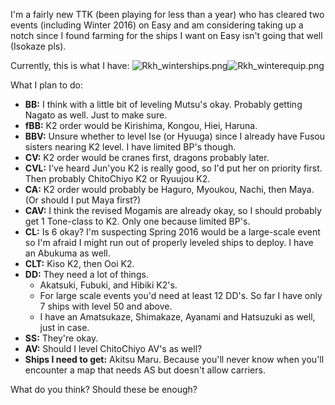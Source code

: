 I'm a fairly new TTK (been playing for less than a year) who has cleared two events (including Winter 2016) on Easy and am considering taking up a notch since I found farming for the ships I want on Easy isn't going that well (Isokaze pls).

Currently, this is what I have:
[[File:Rkh_winterships.png]][[File:Rkh_winterequip.png]]

What I plan to do:
* '''BB:''' I think with a little bit of leveling Mutsu's okay. Probably getting Nagato as well. Just to make sure.
* '''fBB:''' K2 order would be Kirishima, Kongou, Hiei, Haruna.
* '''BBV:''' Unsure whether to level Ise (or Hyuuga) since I already have Fusou sisters nearing K2 level. I have limited BP's though.
* '''CV:''' K2 order would be cranes first, dragons probably later.
* '''CVL:''' I've heard Jun'you K2 is really good, so I'd put her on priority first. Then probably ChitoChiyo K2 or Ryuujou K2.
* '''CA:''' K2 order would probably be Haguro, Myoukou, Nachi, then Maya. (Or should I put Maya first?)
* '''CAV:''' I think the revised Mogamis are already okay, so I should probably get 1 Tone-class to K2. Only one because limited BP's.
* '''CL:''' Is 6 okay? I'm suspecting Spring 2016 would be a large-scale event so I'm afraid I might run out of properly leveled ships to deploy. I have an Abukuma as well.
* '''CLT:''' Kiso K2, then Ooi K2.
* '''DD:''' They need a lot of things.
** Akatsuki, Fubuki, and Hibiki K2's.
** For large scale events you'd need at least 12 DD's. So far I have only 7 ships with level 50 and above.
** I have an Amatsukaze, Shimakaze, Ayanami and Hatsuzuki as well, just in case.
* '''SS:''' They're okay.
* '''AV:''' Should I level ChitoChiyo AV's as well?
* '''Ships I need to get:''' Akitsu Maru. Because you'll never know when you'll encounter a map that needs AS but doesn't allow carriers.

What do you think? Should these be enough?<ac_metadata title="Second opinions and advice for a Easy/Normal mixed event run"> </ac_metadata>